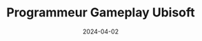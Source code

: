 ---
title: Programmeur Gameplay Ubisoft
description: Dans l'équipe "Fight", j'ai travaillé comme programmeur gameplay sur Assassin's Creed Shadows. Puisque le projet approchait sa fin, j'ai surtout travaillé à fixer des bogues ce qui m'a permis d'en apprendre sur plusieurs systèmes en lien avec le combat dans cette industrie.
date: "2024-04-02"
published: true
  
---